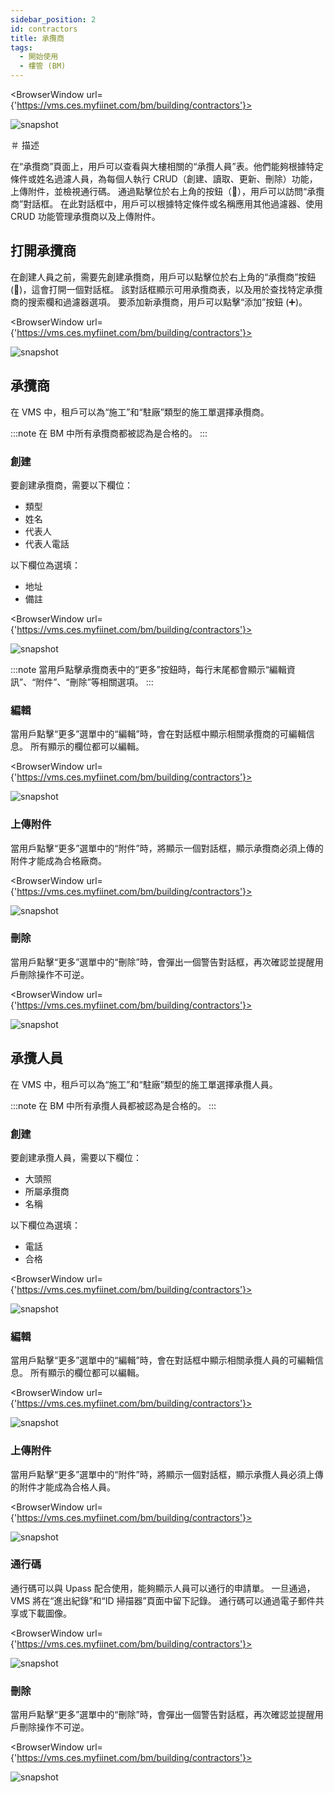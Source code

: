 ---
sidebar_position: 2
id: contractors
title: 承攬商
tags:
  - 開始使用
  - 樓管 (BM)
---


<BrowserWindow url={'https://vms.ces.myfiinet.com/bm/building/contractors'}>

![snapshot](/assets/bm/bm-contractors-zh-hant.png)

</BrowserWindow>

＃ 描述

在“承攬商”頁面上，用戶可以查看與大樓相關的“承攬人員”表。他們能夠根據特定條件或姓名過濾人員，為每個人執行 CRUD（創建、讀取、更新、刪除）功能，上傳附件，並檢視通行碼。 通過點擊位於右上角的按鈕（🤝），用戶可以訪問“承攬商”對話框。 在此對話框中，用戶可以根據特定條件或名稱應用其他過濾器、使用 CRUD 功能管理承攬商以及上傳附件。

## 打開承攬商

在創建人員之前，需要先創建承攬商，用戶可以點擊位於右上角的“承攬商”按鈕 (🤝)，這會打開一個對話框。 該對話框顯示可用承攬商表，以及用於查找特定承攬商的搜索欄和過濾器選項。 要添加新承攬商，用戶可以點擊“添加”按鈕 (➕)。

<BrowserWindow url={'https://vms.ces.myfiinet.com/bm/building/contractors'}>

![snapshot](/assets/bm/bm-contractors-dialog-zh-hant.png)

</BrowserWindow>

## 承攬商

在 VMS 中，租戶可以為“施工”和“駐廠”類型的施工單選擇承攬商。

:::note
在 BM 中所有承攬商都被認為是合格的。
:::

### 創建

要創建承攬商，需要以下欄位：

- 類型
- 姓名
- 代表人
- 代表人電話

以下欄位為選填：

- 地址
- 備註

<BrowserWindow url={'https://vms.ces.myfiinet.com/bm/building/contractors'}>

![snapshot](/assets/bm/bm-create-contractors-zh-hant.png)

</BrowserWindow>

:::note
當用戶點擊承攬商表中的“更多”按鈕時，每行末尾都會顯示“編輯資訊”、“附件”、“刪除”等相關選項。
:::

### 編輯

當用戶點擊“更多”選單中的“編輯”時，會在對話框中顯示相關承攬商的可編輯信息。 所有顯示的欄位都可以編輯。

<BrowserWindow url={'https://vms.ces.myfiinet.com/bm/building/contractors'}>

![snapshot](/assets/bm/bm-edit-contractors-zh-hant.png)

</BrowserWindow>

### 上傳附件

當用戶點擊“更多”選單中的“附件”時，將顯示一個對話框，顯示承攬商必須上傳的附件才能成為合格廠商。

<BrowserWindow url={'https://vms.ces.myfiinet.com/bm/building/contractors'}>

![snapshot](/assets/bm/bm-contractors-dialog-upload-attachment-zh-hant.png)

</BrowserWindow>

### 刪除

當用戶點擊“更多”選單中的“刪除”時，會彈出一個警告對話框，再次確認並提醒用戶刪除操作不可逆。

<BrowserWindow url={'https://vms.ces.myfiinet.com/bm/building/contractors'}>

![snapshot](/assets/bm/bm-delete-contractors-zh-hant.png)

</BrowserWindow>

## 承攬人員

在 VMS 中，租戶可以為“施工”和“駐廠”類型的施工單選擇承攬人員。

:::note
在 BM 中所有承攬人員都被認為是合格的。
:::

### 創建

要創建承攬人員，需要以下欄位：

- 大頭照
- 所屬承攬商
- 名稱

以下欄位為選填：

- 電話
- 合格

<BrowserWindow url={'https://vms.ces.myfiinet.com/bm/building/contractors'}>

![snapshot](/assets/bm/bm-create-personnel-zh-hant.png)

</BrowserWindow>

### 編輯

當用戶點擊“更多”選單中的“編輯”時，會在對話框中顯示相關承攬人員的可編輯信息。 所有顯示的欄位都可以編輯。

<BrowserWindow url={'https://vms.ces.myfiinet.com/bm/building/contractors'}>

![snapshot](/assets/bm/bm-edit-personnel-zh-hant.png)

</BrowserWindow>

### 上傳附件

當用戶點擊“更多”選單中的“附件”時，將顯示一個對話框，顯示承攬人員必須上傳的附件才能成為合格人員。

<BrowserWindow url={'https://vms.ces.myfiinet.com/bm/building/contractors'}>

![snapshot](/assets/bm/bm-personnel-upload-attachment-zh-hant.png)

</BrowserWindow>

### 通行碼

通行碼可以與 Upass 配合使用，能夠顯示人員可以通行的申請單。 一旦通過，VMS 將在“進出紀錄”和“ID 掃描器”頁面中留下記錄。 通行碼可以通過電子郵件共享或下載圖像。

<BrowserWindow url={'https://vms.ces.myfiinet.com/bm/building/contractors'}>

![snapshot](/assets/bm/bm-personnel-access-code-zh-hant.png)

</BrowserWindow>

### 刪除

當用戶點擊“更多”選單中的“刪除”時，會彈出一個警告對話框，再次確認並提醒用戶刪除操作不可逆。

<BrowserWindow url={'https://vms.ces.myfiinet.com/bm/building/contractors'}>

![snapshot](/assets/bm/bm-delete-personnel-zh-hant.png)

</BrowserWindow>
